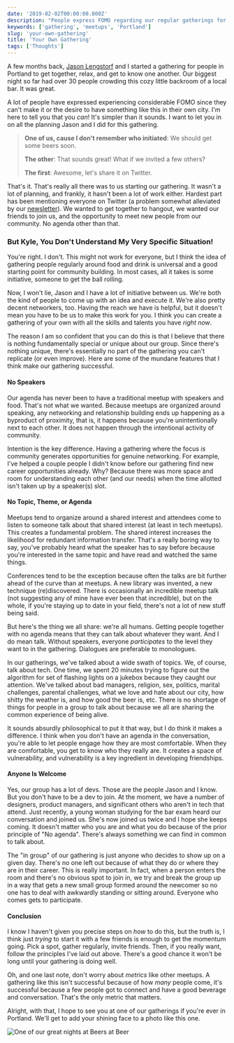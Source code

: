 ```yaml
---
date: '2019-02-02T00:00:00.000Z'
description: "People express FOMO regarding our regular gatherings for drinks and conversation here in Portland. I think you can start your own gathering and here's why."
keywords: ['gathering', 'meetups', 'Portland']
slug: 'your-own-gathering'
title: 'Your Own Gathering'
tags: ['Thoughts']
---
```


A few months back, [Jason Lengstorf](https://twitter.com/jlengstorf) and I started a gathering for people in Portland to get together, relax, and get to know one another. Our biggest night so far had over 30 people crowding this cozy little backroom of a local bar. It was great.

A lot of people have expressed experiencing considerable FOMO since they can't make it or the desire to have something like this in their own city. I'm here to tell you that you _can_! It's simpler than it sounds. I want to let you in on all the planning Jason and I did for this gathering.

> **One of us, cause I don't remember who initiated**: We should get some beers soon.
>
> **The other**: That sounds great! What if we invited a few others?
>
> **The first**: Awesome, let's share it on Twitter.

That's it. That's really all there was to us starting our gathering. It wasn't a lot of planning, and frankly, it hasn't been a lot of work either. Hardest part has been mentioning everyone on Twitter (a problem somewhat alleviated by our [newsletter](https://tinyletter.com/beersatbeer-pdx)). We wanted to get together to hangout, we wanted our friends to join us, and the opportunity to meet new people from our community. No agenda other than that.

### But Kyle, You Don't Understand My Very Specific Situation!

You're right. I don't. This might not work for everyone, but I think the idea of gathering people regularly around food and drink is universal and a good starting point for community building. In most cases, all it takes is some initiative, someone to get the ball rolling.

Now, I won't lie, Jason and I have a lot of initiative between us. We're both the kind of people to come up with an idea and execute it. We're also pretty decent networkers, too. Having the reach we have is helpful, but it doesn't mean you have to be us to make this work for you. I think you can create a gathering of your own with all the skills and talents you have _right now_.

The reason I am so confident that you can do this is that I believe that there is nothing fundamentally special or unique about our group. Since there's nothing unique, there's essentially no part of the gathering you can't replicate (or even improve). Here are some of the mundane features that I think make our gathering successful.

#### No Speakers

Our agenda has never been to have a traditional meetup with speakers and food. That's not what we wanted. Because meetups are organized around speaking, any networking and relationship building ends up happening as a byproduct of proximity, that is, it happens because you're unintentionally next to each other. It does not happen through the intentional activity of community.

Intention is the key difference. Having a gathering where the focus _is_ community generates opportunities for genuine networking. For example, I've helped a couple people I didn't know before our gathering find new career opportunities already. Why? Because there was more space and room for understanding each other (and our needs) when the time allotted isn't taken up by a speaker(s) slot.

#### No Topic, Theme, or Agenda

Meetups tend to organize around a shared interest and attendees come to listen to someone talk about that shared interest (at least in tech meetups). This creates a fundamental problem. The shared interest increases the likelihood for redundant information transfer. That's a really boring way to say, you've probably heard what the speaker has to say before because you're interested in the same topic and have read and watched the same things.

Conferences tend to be the exception because often the talks are bit further ahead of the curve than at meetups. A new library was invented, a new technique (re)discovered. There is occasionally an incredible meetup talk (not suggesting any of mine have ever been that incredible), but on the whole, if you're staying up to date in your field, there's not a lot of new stuff being said.

But here's the thing we all share: we're all humans. Getting people together with no agenda means that they can talk about whatever they want. And I do mean talk. Without speakers, everyone _participates_ to the level they want to in the gathering. Dialogues are preferable to monologues.

In our gatherings, we've talked about a wide swath of topics. We, of course, talk about tech. One time, we spent 20 minutes trying to figure out the algorithm for set of flashing lights on a jukebox because they caught our attention. We've talked about bad managers, religion, sex, politics, marital challenges, parental challenges, what we love and hate about our city, how shitty the weather is, and how good the beer is, etc. There is no shortage of things for people in a group to talk about because we all are sharing the common experience of being alive.

It sounds absurdly philosophical to put it that way, but I do think it makes a difference. I think when you don't have an agenda in the conversation, you're able to let people engage how they are most comfortable. When they are comfortable, you get to know who they really are. It creates a space of vulnerability, and vulnerability is a key ingredient in developing friendships.

#### Anyone Is Welcome

Yes, our group has a lot of devs. Those are the people Jason and I know. But you don't have to be a dev to join. At the moment, we have a number of designers, product managers, and significant others who aren't in tech that attend. Just recently, a young woman studying for the bar exam heard our conversation and joined us. She's now joined us twice and I hope she keeps coming. It doesn't matter who you are and what you do because of the prior principle of "No agenda". There's always something we can find in common to talk about.

The "in group" of our gathering is just anyone who decides to show up on a given day. There's no one left out because of what they do or where they are in their career. This is really important. In fact, when a person enters the room and there's no obvious spot to join in, we try and break the group up in a way that gets a new small group formed around the newcomer so no one has to deal with awkwardly standing or sitting around. Everyone who comes gets to participate.

#### Conclusion

I know I haven't given you precise steps on _how_ to do this, but the truth is, I think just _trying_ to start it with a few friends is enough to get the momentum going. Pick a spot, gather regularly, invite friends. Then, if you really want, follow the principles I've laid out above. There's a good chance it won't be long until your gathering is doing well.

Oh, and one last note, don't worry about _metrics_ like other meetups. A gathering like this isn't successful because of how _many_ people come, it's successful because a few people got to connect and have a good beverage and conversation. That's the only metric that matters.

Alright, with that, I hope to see you at one of our gatherings if you're ever in Portland. We'll get to add your shining face to a photo like this one.

![One of our great nights at Beers at Beer](/images/beers_at_beer.jpg)
